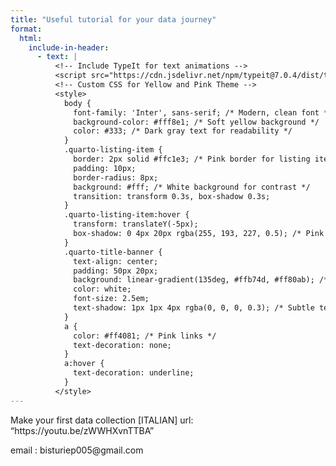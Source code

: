 ```yaml
---
title: "Useful tutorial for your data journey"
format:
  html:
    include-in-header: 
      - text: |
          <!-- Include TypeIt for text animations -->
          <script src="https://cdn.jsdelivr.net/npm/typeit@7.0.4/dist/typeit.min.js"></script>
          <!-- Custom CSS for Yellow and Pink Theme -->
          <style>
            body {
              font-family: 'Inter', sans-serif; /* Modern, clean font */
              background-color: #fff8e1; /* Soft yellow background */
              color: #333; /* Dark gray text for readability */
            }
            .quarto-listing-item {
              border: 2px solid #ffc1e3; /* Pink border for listing items */
              padding: 10px;
              border-radius: 8px;
              background: #fff; /* White background for contrast */
              transition: transform 0.3s, box-shadow 0.3s;
            }
            .quarto-listing-item:hover {
              transform: translateY(-5px);
              box-shadow: 0 4px 20px rgba(255, 193, 227, 0.5); /* Pink shadow */
            }
            .quarto-title-banner {
              text-align: center;
              padding: 50px 20px;
              background: linear-gradient(135deg, #ffb74d, #ff80ab); /* Gradient: yellow to pink */
              color: white;
              font-size: 2.5em;
              text-shadow: 1px 1px 4px rgba(0, 0, 0, 0.3); /* Subtle text shadow */
            }
            a {
              color: #ff4081; /* Pink links */
              text-decoration: none;
            }
            a:hover {
              text-decoration: underline;
            }
          </style>
---
```


Make your first data collection [ITALIAN]
url: "https://youtu.be/zWWHXvnTTBA"

email : bisturiep005\@gmail.com
